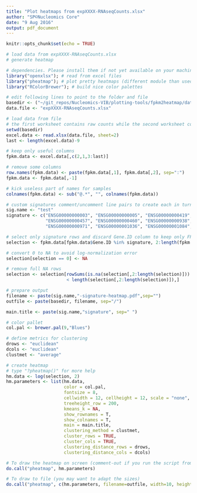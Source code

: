```yaml
---
title: "Plot heatmaps from expXXXX-RNAseqCounts.xlsx"
author: "SP©Nucleomics Core"
date: "9 Aug 2016"
output: pdf_document
---
```


```r
knitr::opts_chunk$set(echo = TRUE)
```

```r
# load data from expXXXX-RNAseqCounts.xlsx
# generate heatmap

# dependencies. Please install them if not yet available on your machine
library("openxlsx"); # read from excel files
library("pheatmap"); # plot pretty heatmaps (different module than used at the NC)
library("RColorBrewer"); # build nice color palettes

# edit following lines to point to the folder and file
basedir <- ("~/git_repos/Nucleomics-VIB/plotting-tools/fpkm2heatmap/data")
data.file <- "expXXXX-RNAseqCounts.xlsx"

# load data from file 
# the first worksheet contains raw counts while the second worksheet contains FPKM data
setwd(basedir)
excel.data <- read.xlsx(data.file, sheet=2)
last <- length(excel.data)-9

# keep only useful columns
fpkm.data <- excel.data[,c(2,1,3:last)]

# remove some columns
row.names(fpkm.data) <- paste(fpkm.data[,1], fpkm.data[,2], sep=":")
fpkm.data <- fpkm.data[,-1]

# kick useless part of names for samples
colnames(fpkm.data) <- sub("@.*", "", colnames(fpkm.data))

# custom signatures comment/uncomment line pairs to create each in turn
sig.name <- "test"
signature <- c("ENSG00000000003", "ENSG00000000005", "ENSG00000000419", 
               "ENSG00000000457", "ENSG00000000460", "ENSG00000000938", 
               "ENSG00000000971", "ENSG00000001036", "ENSG00000001084", "ENSG00000001167")

# select only signature rows and discard Gene.ID column to keep only FPKM in data.frame
selection <- fpkm.data[fpkm.data$Gene.ID %in% signature, 2:length(fpkm.data)]

# convert 0 to NA to avoid log-normalization error
selection[selection == 0] <- NA

# remove full NA rows
selection <- selection[rowSums(is.na(selection[,2:length(selection)])) 
                       < length(selection[,2:length(selection)]),]

# prepare output
filename <- paste(sig.name,"-signature-heatmap.pdf",sep="")
outfile <- paste(basedir, filename, sep="/")

main.title <- paste(sig.name,"signature", sep=" ")

# color pallet
col.pal <- brewer.pal(9,"Blues")

# define metrics for clustering
drows <- "euclidean"
dcols <- "euclidean"
clustmet <- "average"

# create heatmap
# type "?pheatmap()" for more help
hm.data <- log(selection, 2)
hm.parameters <- list(hm.data, 
                      color = col.pal,
                      fontsize = 8,
                      cellwidth = 12, cellheight = 12, scale = "none",
                      treeheight_row = 200,
                      kmeans_k = NA,
                      show_rownames = T, 
                      show_colnames = T,
                      main = main.title,
                      clustering_method = clustmet,
                      cluster_rows = TRUE, 
                      cluster_cols = TRUE,
                      clustering_distance_rows = drows, 
                      clustering_distance_cols = dcols)

# To draw the heatmap on screen (comment-out if you run the script from terminal)
do.call("pheatmap", hm.parameters)

# To draw to file (you may want to adapt the sizes)
do.call("pheatmap", c(hm.parameters, filename=outfile, width=10, height=7))
```
